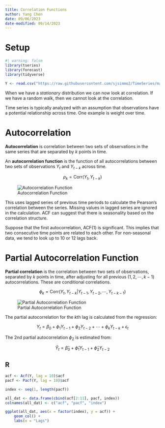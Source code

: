 ```yaml
---
title: Correlation Functions
author: Yang Chen
date: 09/06/2023
date-modified: 09/14/2023
---
```


# Setup {.unnumbered}

```r
#| warning: false
library(tseries)
library(forecast)
library(tidyverse)

Y <- read.csv("https://raw.githubusercontent.com/sjsimmo2/TimeSeries/master/ar2.csv")
```

When we have a *stationary* distribution we can now look at correlation. If we have a random walk, then we cannot look at the correlation.

Time series is typically analyzed with an assumption that observations have a potential relationship across time. One example is weight over time.

# Autocorrelation

**Autocorrelation** is correlation between two sets of observations in the same series that are separated by $k$ points in time.

An **autocorrelation function** is the function of all autocorrelations between two sets of observations $Y_t$ and $Y_{t-k}$ across time.

$$
\rho_k = \text{Corr}(Y_t, Y_{t-k})
$$

![Autocorrelation Function](images/autocorrelation-table.png)

This uses lagged series of previous time periods to calculate the Pearson's correlation between the series. Missing values in lagged series are ignored in the calculation. ACF can suggest that there is seasonality based on the correlation structure.

Suppose that the first autocorrelation, ACF(1) is significant. This implies that two consecutive time points are related to each other. For non-seasonal data, we tend to look up to 10 or 12 lags back. 

# Partial Autocorrelation Function

**Partial correlation** is the correlation between two sets of observations, separated by $k$ points in time, after adjusting for all previous ($1, 2, \cdots, k-1$) autocorrelations. These are conditional correlations.

$$
\phi_k = \text{Corr}(Y_t, Y_{t-k} | Y_{t-1}, Y_{t-2}, \cdots, Y_{t-k-1})
$$

![Partial Autocorrelation Function](images/partial-autocorrelation-table.png)

The partial autocorrelation for the $k$th lag is calculated from the regression:

$$
Y_t = \beta_0 + \phi_1Y_{t-1} + \phi_2Y_{t-2} + \cdots + \phi_kY_{t-k} + \epsilon_t
$$

The 2nd partial autocorrelation $\phi_2$ is estimated from:

$$
\hat{Y}_t = \hat{\beta}_0 + \hat{\phi}_1Y_{t-1} + \hat{\phi}_2Y_{t-2}
$$

:::{.panel-tabset group="language"}
# R

```r
acf <- Acf(Y, lag = 10)$acf
pacf <- Pacf(Y, lag = 10)$acf

index <- seq(1, length(pacf))

all_dat <- data.frame(cbind(acf[2:11], pacf, index))
colnames(all_dat) <- c("acf", "pacf", "index")

ggplot(all_dat, aes(x = factor(index), y = acf)) +
    geom_col() +
    labs(x = "Lags")
```

:::